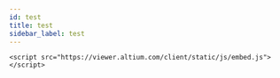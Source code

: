 ```yaml
---
id: test
title: test
sidebar_label: test
---
```


```
<script src="https://viewer.altium.com/client/static/js/embed.js"></script>
```

<div
  className="altium-ecad-viewer"
  data-project-src="https://github.com/linyuxuanlin/Collection_of_Motor_Driver_Design/raw/main/DC_Motor/IR2104S/IR2104S.zip"
  style={{
    borderRadius: "0px 0px 4px 4px",
    height: 500,
    borderStyle: "solid",
    borderWidth: 1,
    borderColor: "rgb(241, 241, 241)",
    overflow: "hidden",
    maxWidth: 1280,
    maxHeight: 700,
    boxSizing: "border-box",
  }}
></div>
